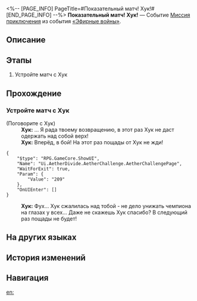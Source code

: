 <%-- [PAGE_INFO]
PageTitle=#Показательный матч! Хук!#
[END_PAGE_INFO] --%>
{{Дополнить|Диалоги.}}
{{Миссия Инфобокс
|id              = 8014149
|Название        = 
|Изображение     = Миссия Показательный матч! Хук!.png
|Тип             = Миссия приключения
|Событие         = «Эфирные войны»
|Глава           = 
|Условия         = 
|Персонажи       = Первопроходец; Хук
|СтартЛокация    = [[Ярило-VI]] — [[Старый испытательный полигон]]
|Мир             = Ярило-VI
|Предыдущая      = 
|Следующая       = 
|Награды         = 
}}
'''Показательный матч! Хук!''' — Событие [[Миссия приключения]] из события [[«Эфирные войны»]].

==Описание==
{{Описание|<!--официальное описание из Перекрёстка судеб-->}}

==Этапы==
# Устройте матч с Хук

==Прохождение==
{{Дополнить}}
===Устройте матч с Хук===
{{Описание миссии|тип=Миссия приключения|локация=Старый испытательный полигон|Основная игровая механика «Эфирных войн» - матчи. Бросьте вызов разным игрокам и покажите свою истинную силу!}}
{{Диалог Начало}}

;(Поговорите с Хук)
:'''Хук:''' {{MC|ж=Почётная соратница|м=Почётный соратник}}... Я рада твоему возвращению, в этот раз Хук не даст одержать над собой верх!
:'''Хук:''' Вперёд, в бой! На этот раз пощады от Хук не жди!
<pre>{
	"$type": "RPG.GameCore.ShowUI",
	"Name": "Ui.AetherDivide.AetherChallenge.AetherChallengePage",
	"WaitForExit": true,
	"Param": {
		"Value": "209"
	},
	"OnUIEnter": []
}</pre>
:'''Хук:''' Фух... Хук сжалилась над тобой - не дело унижать чемпиона на глазах у всех... Даже не скажешь Хук спасибо? В следующий раз пощады не будет!
{{Диалог Конец}}

==На других языках==
{{На других языках
|en   = Exhibition Match, Hook!
|zhs  = 表演赛！虎克
|zht  = 表演賽！虎克
|ja   = エキシビションマッチ！フック
|ko   = 시범 경기! 후크
|es   = Encuentro de exhibición: Hook
|fr   = Rencontre amicale&nbsp;: Hook&nbsp;!
|ru   = Показательный матч! Хук!
|th   = แมตช์กระชับมิตร! Hook
|vi   = Giải Biểu Diễn! Hook
|de   = Schaukampf, Hook!
|id   = Pertandingan Ekshibisi, Hook!
|pt   = Batalha de Exibição, Hook!
}}

==История изменений==
{{История изменений|3.5}}

==Навигация==
{{Миссия приключения Навбокс|Глава }}

[[en:]]
